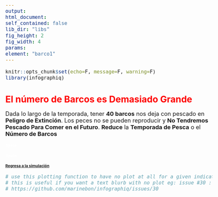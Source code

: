 ```yaml
---
output:
html_document:
self_contained: false
lib_dir: "libs"
fig_height: 2
fig_width: 4
params:
element: "barco1"
---
```


```r
knitr::opts_chunk$set(echo=F, message=F, warning=F)
library(infographiq)
```

<base target="_parent">
<style type="text/css">

body{ /* Normal  */
      font-size: 18px;
  }
h1 { /* Header 1 */
  font-size: 28px;
  color: Red;
}
h2 { /* Header 2 */
  font-size: 12px;
}
h3 { /* Header 3 */
  font-size: 12px;
  color: White
}
</style>

# El número de Barcos es Demasiado Grande

Dada lo largo de la temporada, tener **40 barcos** nos deja con pescado en **Peligro de Extinción**.
Los peces no se pueden reproducir y **No Tendremos Pescado Para Comer en el Futuro**. **Reduce** la **Temporada de Pesca** o el **Número de Barcos** 

### Space
### Space

## [Regresa a la simulación](https://tuna.shinyapps.io/InfoGraphicsShinny/)


```r
# use this plotting function to have no plot at all for a given indicator.
# this is useful if you want a text blurb with no plot eg: issue #30 :
# https://github.com/marinebon/infographiq/issues/30
```
